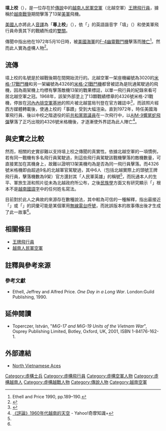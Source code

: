 '''墳上校'''（{{lang-en|'''Colonel Tomb'''}}），是一位存在於[[傳說|傳說]]中的[[越南人民軍空軍|越南人民軍空軍]]（北越空軍）[[王牌飛行員|王牌飛行員]]，據稱於[[越南戰爭|越南戰爭]]期間擊落了13架[[美軍|美軍]]飛機。

[[美國人|美國人]]亦將此人[[音譯|音譯]]為「'''尊上校'''」（{{lang|en|Colonel Toon}}），依「{{lang|en|Toon}}」的英語諧音字「墳」（{{lang|en|tomb}}）和使美軍飛行員命喪其下的戰績所成的[[雙關|雙關]]。

傳聞中指出他在1972年5月10日時，被[[美國海軍|美國海軍]]的[[F-4幽靈II戰鬥機|F-4幽靈戰鬥機]]擊落而[[陣亡|陣亡]]<ref name="One Day">Ethell and Price 1990, pp.189–190.</ref>。然而此人實為虛構人物<ref name="越南通訊社">{{Cite news |title=抗战国宝——千年历史的回音：创造青史传奇的两只“银燕” |url=https://zh.vietnamplus.vn/抗战国宝千年历史的回音创造青史传奇的两只银燕/37595.vnp |date=2015-04-25 |publisher=[[越南通讯社|越南通讯社]] |archivedate=2018-02-12 |archiveurl=https://archive.today/20180212024841/https://zh.vietnamplus.vn/%E6%8A%97%E6%88%98%E5%9B%BD%E5%AE%9D%E5%8D%83%E5%B9%B4%E5%8E%86%E5%8F%B2%E7%9A%84%E5%9B%9E%E9%9F%B3%E5%88%9B%E9%80%A0%E9%9D%92%E5%8F%B2%E4%BC%A0%E5%A5%87%E7%9A%84%E4%B8%A4%E5%8F%AA%E9%93%B6%E7%87%95/37595.vnp |deadurl=yes }}</ref>。

==流傳==
墳上校的名號是於越戰後期在{{Link-en|美國海軍飛行員|United States Naval Aviator}}間開始流行的。北越空軍一架座機編號為3020的[[米格-17戰鬥機|米格-17戰鬥機]]和另一架編號為4326的[[米格-21戰鬥機|米格-21戰鬥機]]都曾被認為是阮通駕駛過的飛機，因為兩架機上均標有擊落敵機13架的戰果標誌，以單一飛行員的紀錄來看可居北越空軍之冠。1968年，該架外部塗上了13顆戰績標章的4326號米格-21戰機，停放在[[河內|河內]][[內排國際機場|內排空軍基地]]的照片被北越當局刊登在官方雜誌中<ref>{{Cite web |url=http://www.afwing.com/combat/mig21_over_vietnam/mig21_over_vietnam-6.htm |title=红色闪电——越南上空的 Mig-21 |access-date=2013-08-30 |archive-date=2016-05-17 |archive-url=https://web.archive.org/web/20160517151107/http://www.afwing.com/combat/mig21_over_vietnam/mig21_over_vietnam-6.htm |dead-url=no }}</ref>，而該照片經西方媒體轉載後，使通上校的「事蹟」受到大幅渲染。直到1972年，時任美國海軍飛行員、後以中校之階退役的前[[美國共和黨|共和黨]][[美國眾議院|眾議員]]{{Link-en|“公爵”康寧漢|Duke Cunningham}}在一次飛行中，以[[AIM-9響尾蛇飛彈|AIM-9響尾蛇飛彈]]擊落了正巧出現的4326號米格機後，才逐漸使外界認為此人陣亡<ref>[http://tw.knowledge.yahoo.com/question/article?qid=1709080610431 《評論》1960年代越南的天空]{{dead link|date=2018年2月 |bot=InternetArchiveBot |fix-attempted=yes }} - Yahoo!奇摩知識+</ref>。

==與史實之比較==
然而，相關的史實卻難以支持墳上校之傳聞的真實性。依據北越空軍的一項慣例，若有同一戰機有多名飛行員駕駛過，則這些飛行員駕駛該戰機擊落的敵機數量，可直接累加在其機身上，故難以證明13架美機均為是否為同一飛行員擊落。而4326號米格機即由超過9名的北越軍官駕駛過，其中6人（包括北越實際上的頭號王牌飛行員{{Link-en|阮文谷|Nguyen Van Coc}}，擊落機數為9架）官方還封其「人民軍英雄」的稱號<ref name="One Day"/>，而阮通本人的生平、軍旅生涯和照片從未為北越政府所公布，之後[[民族學|民族學]]方面又有研究顯示「{{lang|en|Toon}}」根本不是[[越南國語字|越南國語字]]中的任何姓名寫法。

目前對於此人之典故的來源存在數種說法，其中較為可信的一種解釋，指出最接近「{{lang|en|Toon}}」或「{{lang|en|Tomb}}」的詞彙可能是某個軍用[[無線電台呼號|無線電台呼號]]，而訛誤版本的故事傳出後才生成了此一故事<ref name="One Day"/>。

==相關條目==
*[[王牌飛行員|王牌飛行員]]
*[[越南人民軍空軍|越南人民軍空軍]]

==註釋與參考來源==
{{reflist}}

===參考文獻===
*Ethell, Jeffrey and Alfred Price. ''One Day in a Long War''. London:Guild Publishing, 1990.

==延伸閱讀==
*Toperczer, István, "''MiG-17 and MiG-19 Units of the Vietnam War''", Osprey Publishing Limited, Botley, Oxford, UK, 2001, ISBN 1-84176-162-1.

==外部連結==
*[http://www.acepilots.com/vietnam/viet_aces.html North Vietnamese Aces] {{Wayback|url=http://www.acepilots.com/vietnam/viet_aces.html |date=20140329173806 }}

{{DEFAULTSORT:Tomb, Colonel}}
[[Category:虛構士兵|Category:虛構士兵]]
[[Category:虛構飛行員|Category:虛構飛行員]]
[[Category:虛構空軍人物|Category:虛構空軍人物]]
[[Category:虛構越南人|Category:虛構越南人]]
[[Category:虛構越戰人物|Category:虛構越戰人物]]
[[Category:傳說人物|Category:傳說人物]]
[[Category:越南空軍|Category:越南空軍]]